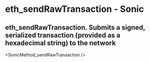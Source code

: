 # eth_sendRawTransaction - Sonic

## eth_sendRawTransaction. Submits a signed, serialized transaction (provided as a hexadecimal string) to the network


<SonicMethod_sendRawTransaction />
